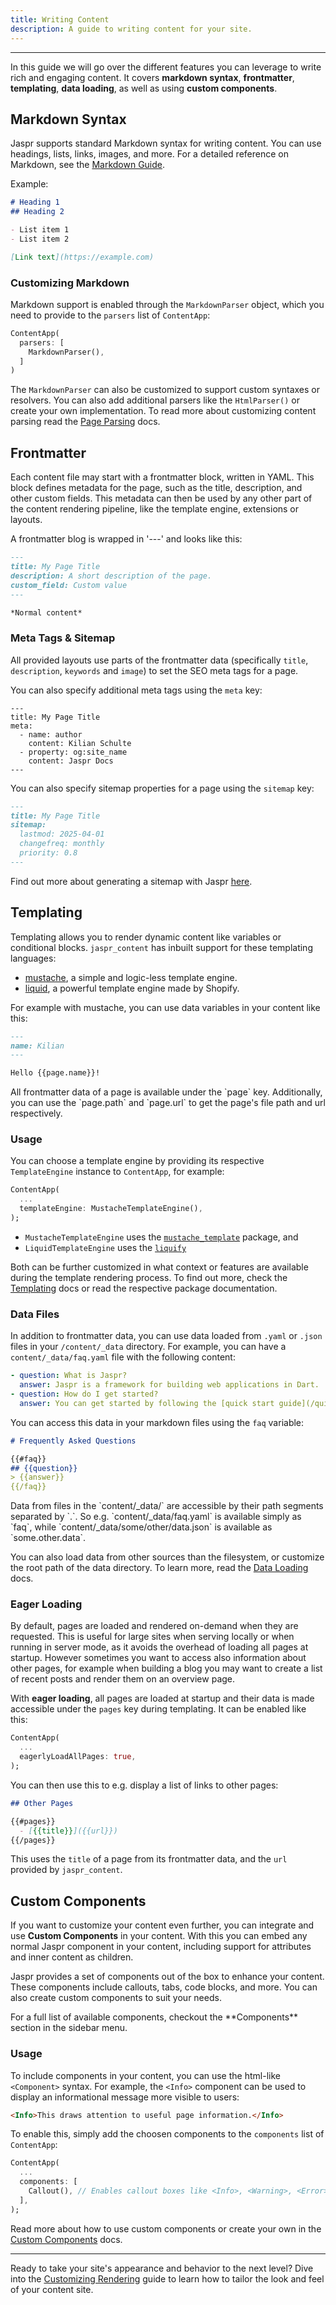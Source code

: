 ```yaml
---
title: Writing Content
description: A guide to writing content for your site.
---
```


---

In this guide we will go over the different features you can leverage to write rich and engaging content. It covers **markdown syntax**, **frontmatter**, **templating**, **data loading**, as well as using **custom components**.

## Markdown Syntax

Jaspr supports standard Markdown syntax for writing content. You can use headings, lists, links, images, and more. For a detailed reference on Markdown, see the [Markdown Guide](https://www.markdownguide.org/).

Example:

```markdown
# Heading 1
## Heading 2

- List item 1
- List item 2

[Link text](https://example.com)
```

### Customizing Markdown

Markdown support is enabled through the `MarkdownParser` object, which you need to provide to the `parsers` list of `ContentApp`:

```dart
ContentApp(
  parsers: [
    MarkdownParser(),
  ]
)
```

The `MarkdownParser` can also be customized to support custom syntaxes or resolvers. You can also add additional parsers like the `HtmlParser()` or create your own implementation. To read more about customizing content parsing read the [Page Parsing](/content/concepts/page_parsing) docs.

## Frontmatter

Each content file may start with a frontmatter block, written in YAML. This block defines metadata for the page, such as the title, description, and other custom fields. This metadata can then be used by any other part of the content rendering pipeline, like the template engine, extensions or layouts.

A frontmatter blog is wrapped in '---' and looks like this:

```markdown
---
title: My Page Title
description: A short description of the page.
custom_field: Custom value
---

*Normal content*
```

### Meta Tags & Sitemap

All provided layouts use parts of the frontmatter data (specifically `title`, `description`, `keywords` and `image`) to set the SEO meta tags for a page.

You can also specify additional meta tags using the `meta` key:

```
---
title: My Page Title
meta:
  - name: author
    content: Kilian Schulte
  - property: og:site_name
    content: Jaspr Docs
---
```

You can also specify sitemap properties for a page using the `sitemap` key:

```markdown
---
title: My Page Title
sitemap:
  lastmod: 2025-04-01
  changefreq: monthly
  priority: 0.8
---
```

Find out more about generating a sitemap with Jaspr [here](/concepts/static_sites#generating-a-sitemap).

## Templating

Templating allows you to render dynamic content like variables or conditional blocks. `jaspr_content` has inbuilt support for these templating languages:

- [mustache](https://mustache.github.io/mustache.5.html), a simple and logic-less template engine.
- [liquid](https://shopify.github.io/liquid/basics/introduction/), a powerful template engine made by Shopify.

For example with mustache, you can use data variables in your content like this:

```markdown
---
name: Kilian
---

Hello {{page.name}}!
```

<Info>
All frontmatter data of a page is available under the `page` key. Additionally, you can use the `page.path` and `page.url` to get the page's file path and url respectively.
</Info>

### Usage

You can choose a template engine by providing its respective `TemplateEngine` instance to `ContentApp`, for example:

```dart
ContentApp(
  ...
  templateEngine: MustacheTemplateEngine(),
);
```

- `MustacheTemplateEngine` uses the [`mustache_template`](https://pub.dev/packages/mustache_template) package, and
- `LiquidTemplateEngine` uses the [`liquify`](https://pub.dev/packages/liquify)

Both can be further customized in what context or features are available during the template rendering process. To find out more, check the [Templating](/content/concepts/templating) docs or read the respective package documentation.

### Data Files

In addition to frontmatter data, you can use data loaded from `.yaml` or `.json` files in your `/content/_data` directory. For example, you can have a `content/_data/faq.yaml` file with the following content:

```yaml title="content/_data/faq.yaml"
- question: What is Jaspr?
  answer: Jaspr is a framework for building web applications in Dart.
- question: How do I get started?
  answer: You can get started by following the [quick start guide](/quick_start).
```

You can access this data in your markdown files using the `faq` variable:

```markdown title="content/index.md"
# Frequently Asked Questions

{{#faq}}
## {{question}}
> {{answer}}
{{/faq}}
```

<Info>
Data from files in the `content/_data/` are accessible by their path segments separated by `.`. So e.g. `content/_data/faq.yaml` is available simply as `faq`, while `content/_data/some/other/data.json` is available as `some.other.data`.
</Info>

You can also load data from other sources than the filesystem, or customize the root path of the data directory. To learn more, read the [Data Loading](/content/concepts/data_loading) docs.

### Eager Loading

By default, pages are loaded and rendered on-demand when they are requested. This is useful for large sites when serving locally or when running in server mode, as it avoids the overhead of loading all pages at startup. However sometimes you want to access also information about other pages, for example when building a blog you may want to create a list of recent posts and render them on an overview page.

With **eager loading**, all pages are loaded at startup and their data is made accessible under the `pages` key during templating. It can be enabled like this:

```dart
ContentApp(
  ...
  eagerlyLoadAllPages: true,
);
````

You can then use this to e.g. display a list of links to other pages:

```markdown
## Other Pages

{{#pages}}
  - [{{title}}]({{url}})
{{/pages}}
```

This uses the `title` of a page from its frontmatter data, and the `url` provided by `jaspr_content`.

## Custom Components

If you want to customize your content even further, you can integrate and use **Custom Components** in your content. With this you can embed any normal Jaspr component in your content, including support for attributes and inner content as children.

Jaspr provides a set of components out of the box to enhance your content. These components include callouts, tabs, code blocks, and more. You can also create custom components to suit your needs.

<Info>
For a full list of available components, checkout the **Components** section in the sidebar menu.
</Info>

### Usage

To include components in your content, you can use the html-like `<Component>` syntax. For example, the `<Info>` component can be used to display an informational message more visible to users:

```markdown
<Info>This draws attention to useful page information.</Info>
```

To enable this, simply add the choosen components to the `components` list of `ContentApp`:

```dart
ContentApp(
  ...
  components: [
    Callout(), // Enables callout boxes like <Info>, <Warning>, <Error> and more.
  ],
);
```

Read more about how to use custom components or create your own in the [Custom Components](/content/concepts/custom_components) docs.

---

Ready to take your site's appearance and behavior to the next level? Dive into the [Customizing Rendering](/content/guides/customizing_rendering) guide to learn how to tailor the look and feel of your content site.

